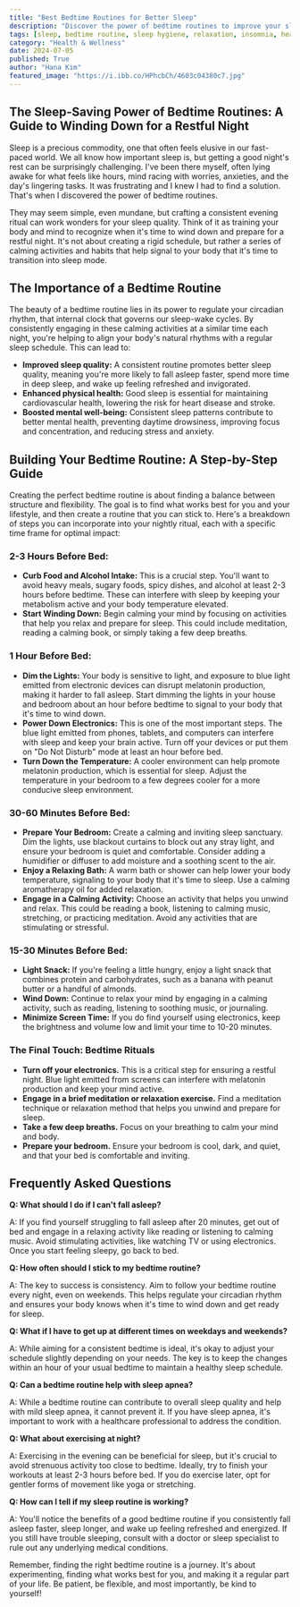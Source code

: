 ```yaml
---
title: "Best Bedtime Routines for Better Sleep"
description: "Discover the power of bedtime routines to improve your sleep quality. This guide provides a step-by-step plan with specific time frames for calming activities and habits that help you wind down and prepare for a restful night."
tags: [sleep, bedtime routine, sleep hygiene, relaxation, insomnia, healthy habits, well-being, stress management, mental health, lifestyle]
category: "Health & Wellness"
date: 2024-07-05
published: True
author: "Hana Kim"
featured_image: "https://i.ibb.co/HPhcbCh/4603c04380c7.jpg"
---
```


## The Sleep-Saving Power of Bedtime Routines: A Guide to Winding Down for a Restful Night

Sleep is a precious commodity, one that often feels elusive in our fast-paced world. We all know how important sleep is, but getting a good night's rest can be surprisingly challenging. I've been there myself, often lying awake for what feels like hours, mind racing with worries, anxieties, and the day's lingering tasks. It was frustrating and I knew I had to find a solution. That's when I discovered the power of bedtime routines. 

They may seem simple, even mundane, but crafting a consistent evening ritual can work wonders for your sleep quality. Think of it as training your body and mind to recognize when it's time to wind down and prepare for a restful night. It's not about creating a rigid schedule, but rather a series of calming activities and habits that help signal to your body that it's time to transition into sleep mode.

##  The Importance of a Bedtime Routine

The beauty of a bedtime routine lies in its power to regulate your circadian rhythm, that internal clock that governs our sleep-wake cycles. By consistently engaging in these calming activities at a similar time each night, you're helping to align your body's natural rhythms with a regular sleep schedule. This can lead to:

* **Improved sleep quality:**  A consistent routine promotes better sleep quality, meaning you're more likely to fall asleep faster, spend more time in deep sleep, and wake up feeling refreshed and invigorated.
* **Enhanced physical health:** Good sleep is essential for maintaining cardiovascular health, lowering the risk for heart disease and stroke.
* **Boosted mental well-being:**  Consistent sleep patterns contribute to better mental health, preventing daytime drowsiness, improving focus and concentration, and reducing stress and anxiety. 

##  Building Your Bedtime Routine: A Step-by-Step Guide

Creating the perfect bedtime routine is about finding a balance between structure and flexibility. The goal is to find what works best for you and your lifestyle, and then create a routine that you can stick to. Here's a breakdown of steps you can incorporate into your nightly ritual, each with a specific time frame for optimal impact:

###  **2-3 Hours Before Bed:**

* **Curb Food and Alcohol Intake:**  This is a crucial step. You'll want to avoid heavy meals, sugary foods, spicy dishes, and alcohol at least 2-3 hours before bedtime. These can interfere with sleep by keeping your metabolism active and your body temperature elevated. 
* **Start Winding Down:**  Begin calming your mind by focusing on activities that help you relax and prepare for sleep. This could include meditation, reading a calming book, or simply taking a few deep breaths.  

### **1 Hour Before Bed:**

* **Dim the Lights:**  Your body is sensitive to light, and exposure to blue light emitted from electronic devices can disrupt melatonin production, making it harder to fall asleep. Start dimming the lights in your house and bedroom about an hour before bedtime to signal to your body that it's time to wind down.
* **Power Down Electronics:**  This is one of the most important steps.  The blue light emitted from phones, tablets, and computers can interfere with sleep and keep your brain active. Turn off your devices or put them on "Do Not Disturb" mode at least an hour before bed.
* **Turn Down the Temperature:**  A cooler environment can help promote melatonin production, which is essential for sleep.  Adjust the temperature in your bedroom to a few degrees cooler for a more conducive sleep environment.

### **30-60 Minutes Before Bed:**

* **Prepare Your Bedroom:**  Create a calming and inviting sleep sanctuary.  Dim the lights, use blackout curtains to block out any stray light, and ensure your bedroom is quiet and comfortable.  Consider adding a humidifier or diffuser to add moisture and a soothing scent to the air.
* **Enjoy a Relaxing Bath:**  A warm bath or shower can help lower your body temperature, signaling to your body that it's time to sleep.  Use a calming aromatherapy oil for added relaxation. 
* **Engage in a Calming Activity:**  Choose an activity that helps you unwind and relax. This could be reading a book, listening to calming music, stretching, or practicing meditation.  Avoid any activities that are stimulating or stressful.

###  **15-30 Minutes Before Bed:**

* **Light Snack:**  If you're feeling a little hungry, enjoy a light snack that combines protein and carbohydrates, such as a banana with peanut butter or a handful of almonds.
* **Wind Down:**  Continue to relax your mind by engaging in a calming activity, such as reading, listening to soothing music, or journaling. 
* **Minimize Screen Time:**  If you do find yourself using electronics, keep the brightness and volume low and limit your time to 10-20 minutes.  

### **The Final Touch: Bedtime Rituals**

* **Turn off your electronics.**  This is a critical step for ensuring a restful night. Blue light emitted from screens can interfere with melatonin production and keep your mind active. 
* **Engage in a brief meditation or relaxation exercise.**  Find a meditation technique or relaxation method that helps you unwind and prepare for sleep.
* **Take a few deep breaths.**  Focus on your breathing to calm your mind and body.
* **Prepare your bedroom.**  Ensure your bedroom is cool, dark, and quiet, and that your bed is comfortable and inviting. 

##  Frequently Asked Questions

**Q: What should I do if I can't fall asleep?**

A: If you find yourself struggling to fall asleep after 20 minutes, get out of bed and engage in a relaxing activity like reading or listening to calming music. Avoid stimulating activities, like watching TV or using electronics.  Once you start feeling sleepy, go back to bed.

**Q:  How often should I stick to my bedtime routine?**

A:  The key to success is consistency. Aim to follow your bedtime routine every night, even on weekends. This helps regulate your circadian rhythm and ensures your body knows when it's time to wind down and get ready for sleep.

**Q:  What if I have to get up at different times on weekdays and weekends?**

A:  While aiming for a consistent bedtime is ideal, it's okay to adjust your schedule slightly depending on your needs.  The key is to keep the changes within an hour of your usual bedtime to maintain a healthy sleep schedule.

**Q: Can a bedtime routine help with sleep apnea?**

A:  While a bedtime routine can contribute to overall sleep quality and help with mild sleep apnea, it cannot prevent it. If you have sleep apnea, it's important to work with a healthcare professional to address the condition. 

**Q:  What about exercising at night?**

A:  Exercising in the evening can be beneficial for sleep, but it's crucial to avoid strenuous activity too close to bedtime.  Ideally, try to finish your workouts at least 2-3 hours before bed. If you do exercise later, opt for gentler forms of movement like yoga or stretching.

**Q:  How can I tell if my sleep routine is working?**

A:  You'll notice the benefits of a good bedtime routine if you consistently fall asleep faster, sleep longer, and wake up feeling refreshed and energized. If you still have trouble sleeping, consult with a doctor or sleep specialist to rule out any underlying medical conditions. 

Remember, finding the right bedtime routine is a journey. It's about experimenting, finding what works best for you, and making it a regular part of your life. Be patient, be flexible, and most importantly, be kind to yourself!